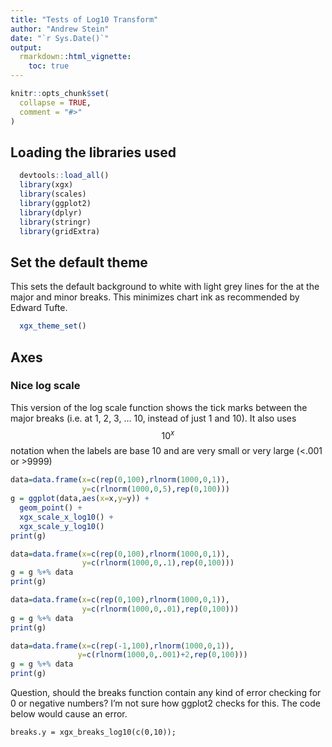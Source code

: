 ```yaml
---
title: "Tests of Log10 Transform"
author: "Andrew Stein"
date: "`r Sys.Date()`"
output: 
  rmarkdown::html_vignette:
    toc: true
---
```


```r
knitr::opts_chunk$set(
  collapse = TRUE,
  comment = "#>"
)
```
## Loading the libraries used
```r
  devtools::load_all()
  library(xgx)
  library(scales)
  library(ggplot2)
  library(dplyr)
  library(stringr)
  library(gridExtra)
```

## Set the default theme
This sets the default background to white with light grey lines for the at the major and minor breaks.  This minimizes chart ink as recommended by Edward Tufte.
```r
  xgx_theme_set()
```

## Axes

### Nice log scale
This version of the log scale function shows the tick marks between the major breaks (i.e. at 1, 2, 3, ... 10, instead of just 1 and 10).  It also uses $$10^x$$ notation when the labels are base 10 and are very small or very large (<.001 or >9999)

```r
data=data.frame(x=c(rep(0,100),rlnorm(1000,0,1)),
                y=c(rlnorm(1000,0,5),rep(0,100)))
g = ggplot(data,aes(x=x,y=y)) + 
  geom_point() + 
  xgx_scale_x_log10() + 
  xgx_scale_y_log10()
print(g)

data=data.frame(x=c(rep(0,100),rlnorm(1000,0,1)),
                y=c(rlnorm(1000,0,.1),rep(0,100)))
g = g %+% data
print(g)

data=data.frame(x=c(rep(0,100),rlnorm(1000,0,1)),
                y=c(rlnorm(1000,0,.01),rep(0,100)))
g = g %+% data
print(g)

data=data.frame(x=c(rep(-1,100),rlnorm(1000,0,1)),
               y=c(rlnorm(1000,0,.001)+2,rep(0,100)))
g = g %+% data
print(g)
```

Question, should the breaks function contain any kind of error checking for 0 or negative numbers?  I'm not sure how ggplot2 checks for this.  The code below would cause an error.
```
breaks.y = xgx_breaks_log10(c(0,10));
```